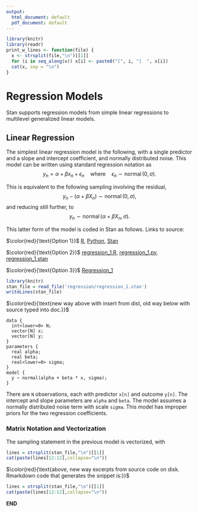 ```yaml
---
output:
  html_document: default
  pdf_document: default
---
```

```r
library(knitr)
library(readr)
print_w_lines <- function(file) {
  x <- strsplit(file,"\n")[[1]]
  for (i in seq_along(x)) x[i] <- paste0("[", i, "]  ", x[i])
  cat(x, sep = "\n")
}

```

# Regression Models

Stan supports regression models from simple linear regressions to
multilevel generalized linear models.

## Linear Regression

The simplest linear regression model is the following, with a single
predictor and a slope and intercept coefficient, and normally
distributed noise.  This model can be written using standard
regression notation as
$$
y_n = \alpha + \beta x_n + \epsilon_n
\quad\text{where}\quad
\epsilon_n \sim \operatorname{normal}(0,\sigma).
$$

This is equivalent to the following sampling involving the
residual,
$$
y_n - (\alpha + \beta X_n) \sim \operatorname{normal}(0,\sigma),
$$
and reducing still further, to
$$
y_n \sim \operatorname{normal}(\alpha + \beta X_n, \, \sigma).
$$

This latter form of the model is coded in Stan as follows. Links to source: 

$\color{red}{\text{Option 1}}$ [R](regression/regression_1.R), [Python](regression/regression_1.py), [Stan](https://github.com/stan-dev/example-models/blob/footnotes/user-guide-models/linear_regression_1/linear_regression_1.stan) 

$\color{red}{\text{Option 2}}$ [regression_1.R](regression/regression_1.R), [regression_1.py](regression/regression_1.py), [regression_1.stan](https://github.com/stan-dev/example-models/blob/footnotes/user-guide-models/linear_regression_1/linear_regression_1.stan) 

$\color{red}{\text{Option 3}}$
[Regression_1](https://github.com/stan-dev/example-models/tree/footnotes/user-guide-models/linear_regression_1)




```r
library(knitr)
stan_file = read_file('regression/regression_1.stan')
writeLines(stan_file)
```
$\color{red}{\text{new way above with insert from dist, old way below with source typed into doc.}}$



```
data {
  int<lower=0> N;
  vector[N] x;
  vector[N] y;
}
parameters {
  real alpha;
  real beta;
  real<lower=0> sigma;
}
model {
  y ~ normal(alpha + beta * x, sigma);
}
```

There are `N` observations, each with predictor `x[n]` and
outcome `y[n]`.  The intercept and slope parameters are
`alpha` and `beta`.  The model assumes a normally
distributed noise term with scale `sigma`.  This model has
improper priors for the two regression coefficients.

### Matrix Notation and Vectorization {- #vectorization.section}

The sampling statement in the previous model is vectorized, with

```r
lines = strsplit(stan_file,"\n")[[1]]
cat(paste(lines[12:12],collapse="\n"))
```
$\color{red}{\text{above, new way excerpts from source code on disk. Rmarkdown code that generates the snippet is:}}$

```r
lines = strsplit(stan_file,"\n")[[1]]
cat(paste(lines[12:12],collapse="\n"))
```

**END**


